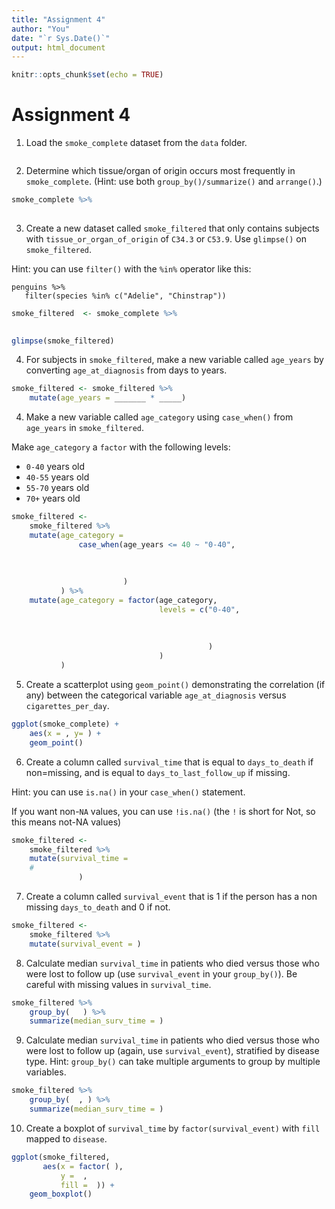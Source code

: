 ```yaml
---
title: "Assignment 4"
author: "You"
date: "`r Sys.Date()`"
output: html_document
---
```


```r
knitr::opts_chunk$set(echo = TRUE)
```


# Assignment 4

1. Load the `smoke_complete` dataset from the `data` folder.

```r

    
```


2. Determine which tissue/organ of origin occurs most frequently in `smoke_complete`. (Hint: use both `group_by()/summarize()` and `arrange()`.)

```r
smoke_complete %>%
    
```


3.  Create a new dataset called `smoke_filtered` that only contains subjects with `tissue_or_organ_of_origin` of `C34.3` or `C53.9`. Use `glimpse()` on `smoke_filtered`.

Hint: you can use `filter()` with the `%in%` operator like this:

```
penguins %>%
   filter(species %in% c("Adelie", "Chinstrap"))

```


```r
smoke_filtered  <- smoke_complete %>%
    

glimpse(smoke_filtered)
```

4. For subjects in `smoke_filtered`, make a new variable called `age_years` by converting `age_at_diagnosis` from days to years.

```r
smoke_filtered <- smoke_filtered %>% 
    mutate(age_years = _______ * _____)

```


4. Make a new variable called `age_category` using `case_when()` from `age_years` in `smoke_filtered`. 

Make `age_category` a `factor` with the following levels:

* `0-40` years old
* `40-55` years old
* `55-70` years old
* `70+` years old


```r
smoke_filtered <- 
    smoke_filtered %>% 
    mutate(age_category = 
               case_when(age_years <= 40 ~ "0-40",
                         
                         
                         
                         )
           ) %>%
    mutate(age_category = factor(age_category,
                                 levels = c("0-40",
                                            
                                            
                                            
                                            )
                                 )
           )


```


5. Create a scatterplot using `geom_point()` demonstrating the correlation (if any) between the categorical variable `age_at_diagnosis` versus `cigarettes_per_day`.


```r
ggplot(smoke_complete) +
    aes(x = , y= ) +
    geom_point()

```


6. Create a column called `survival_time` that is equal to `days_to_death` if non=missing, and is equal to `days_to_last_follow_up` if missing.

Hint: you can use `is.na()` in your `case_when()` statement. 

If you want non-`NA` values, you can use `!is.na()` (the `!` is short for Not, so this means not-NA values)


```r
smoke_filtered <- 
    smoke_filtered %>% 
    mutate(survival_time = 
    #           
               )
```

7. Create a column called `survival_event` that is 1 if the person has a non missing `days_to_death` and 0 if not.

```r
smoke_filtered <- 
    smoke_filtered %>% 
    mutate(survival_event = )
```

8. Calculate median `survival_time` in patients who died versus those who were lost to follow up (use `survival_event` in your `group_by()`). Be careful with missing values in `survival_time`.

```r
smoke_filtered %>% 
    group_by(   ) %>%
    summarize(median_surv_time = )
```

9. Calculate median `survival_time` in patients who died versus those who were lost to follow up (again, use `survival_event`), stratified by disease type. Hint: `group_by()` can take multiple arguments to group by multiple variables.

```r
smoke_filtered %>% 
    group_by(  , ) %>%
    summarize(median_surv_time = )
```

10. Create a boxplot of `survival_time` by `factor(survival_event)` with `fill` mapped to `disease`.

```r
ggplot(smoke_filtered, 
       aes(x = factor( ), 
           y =  , 
           fill =  )) + 
    geom_boxplot()
```

